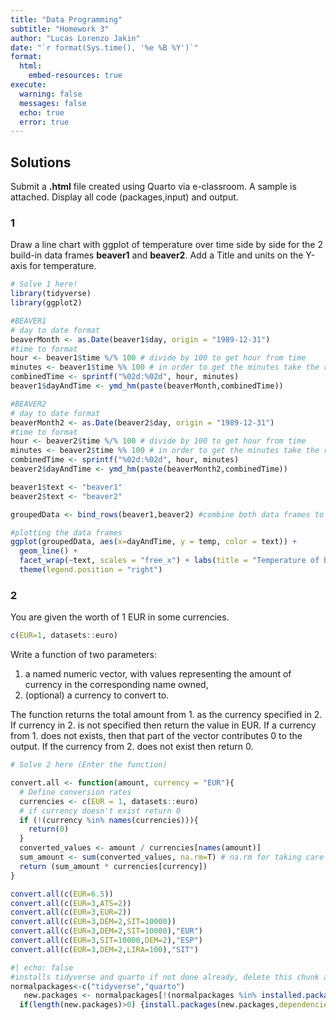 ```yaml
---
title: "Data Programming"
subtitle: "Homework 3"
author: "Lucas Lorenzo Jakin"
date: "`r format(Sys.time(), '%e %B %Y')`"
format: 
  html:
    embed-resources: true
execute: 
  warning: false
  messages: false
  echo: true
  error: true
---
```


## Solutions

Submit a **.html** file created using Quarto via e-classroom. A sample is attached. Display all code (packages,input) and output.


### 1

Draw a line chart with ggplot of temperature over time side by side for the 2 build-in data frames **beaver1** and **beaver2**. Add a Title and units on the Y-axis for temperature.

```r
# Solve 1 here!
library(tidyverse)
library(ggplot2)

#BEAVER1
# day to date format
beaverMonth <- as.Date(beaver1$day, origin = "1989-12-31")
#time to format
hour <- beaver1$time %/% 100 # divide by 100 to get hour from time
minutes <- beaver1$time %% 100 # in order to get the minutes take the rest from before, so remainder!
combinedTime <- sprintf("%02d:%02d", hour, minutes)
beaver1$dayAndTime <- ymd_hm(paste(beaverMonth,combinedTime))

#BEAVER2
# day to date format
beaverMonth2 <- as.Date(beaver2$day, origin = "1989-12-31")
#time to format
hour <- beaver2$time %/% 100 # divide by 100 to get hour from time
minutes <- beaver2$time %% 100 # in order to get the minutes take the rest from before, so remainder!
combinedTime <- sprintf("%02d:%02d", hour, minutes)
beaver2$dayAndTime <- ymd_hm(paste(beaverMonth2,combinedTime))

beaver1$text <- "beaver1"
beaver2$text <- "beaver2"

groupedData <- bind_rows(beaver1,beaver2) #combine both data frames to plot them together

#plotting the data frames
ggplot(groupedData, aes(x=dayAndTime, y = temp, color = text)) +
  geom_line() +
  facet_wrap(~text, scales = "free_x") + labs(title = "Temperature of beavers over time", y = "Temperature (°C)") +
  theme(legend.position = "right")

```

### 2

You are given the worth of 1 EUR in some currencies.
```r
c(EUR=1, datasets::euro)
```

Write a function of two parameters:

  1. a named numeric vector, with values representing the amount of currency in the corresponding name owned,
  2. (optional) a currency to convert to.
  
The function returns the total amount from 1. as the currency specified in 2. If currency in 2. is not specified then return the value in EUR. If a currency from 1. does not exists, then that part of the vector contributes 0 to the output. If the currency from 2. does not exist then return 0.

```r
# Solve 2 here (Enter the function)

convert.all <- function(amount, currency = "EUR"){
  # Define conversion rates
  currencies <- c(EUR = 1, datasets::euro)
  # if currency doesn't exist return 0
  if (!(currency %in% names(currencies))){
    return(0)
  }
  converted_values <- amount / currencies[names(amount)]
  sum_amount <- sum(converted_values, na.rm=T) # na.rm for taking care of NA values (if currency don't exist then +0)
  return (sum_amount * currencies[currency])
}

convert.all(c(EUR=6.5))
convert.all(c(EUR=3,ATS=2))
convert.all(c(EUR=3,EUR=2))
convert.all(c(EUR=3,DEM=2,SIT=10000))
convert.all(c(EUR=3,DEM=2,SIT=10000),"EUR")
convert.all(c(EUR=3,SIT=10000,DEM=2),"ESP")
convert.all(c(EUR=3,DEM=2,LIRA=100),"SIT")
```


```r
#| echo: false
#installs tidyverse and quarto if not done already, delete this chunk after running it once.
normalpackages<-c("tidyverse","quarto")
   new.packages <- normalpackages[!(normalpackages %in% installed.packages()[,"Package"])]
  if(length(new.packages)>0) {install.packages(new.packages,dependencies =T,quiet = T)}
```

